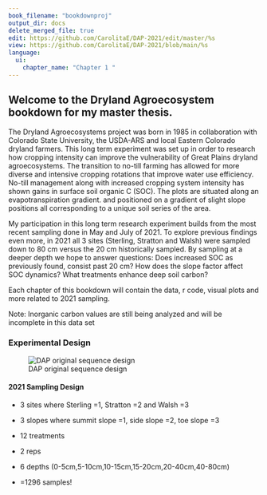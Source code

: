 ```yaml
---
book_filename: "bookdownproj"
output_dir: docs
delete_merged_file: true
edit: https://github.com/CarolitaE/DAP-2021/edit/master/%s
view: https://github.com/CarolitaE/DAP-2021/blob/main/%s
language:
  ui:
    chapter_name: "Chapter 1 "
---
```


## Welcome to the Dryland Agroecosystem bookdown for my master thesis.

The Dryland Agroecosystems project was born in 1985 in collaboration with Colorado State University, the USDA-ARS and local Eastern Colorado dryland farmers. This long term experiment was set up in order to research how cropping intensity can improve the vulnerability of Great Plains dryland agroecosystems. The transition to no-till farming has allowed for more diverse and intensive cropping rotations that improve water use efficiency. No-till management along with increased cropping system intensity has shown gains in surface soil organic C (SOC). The plots are situated along an evapotranspiration gradient. and positioned on a gradient of slight slope positions all corresponding to a unique soil series of the area.

My participation in this long term research experiment builds from the most recent sampling done in May and July of 2021. To explore previous findings even more, in 2021 all 3 sites (Sterling, Stratton and Walsh) were sampled down to 80 cm versus the 20 cm historically sampled. By sampling at a deeper depth we hope to answer questions: Does increased SOC as previously found, consist past 20 cm? How does the slope factor affect SOC dynamics? What treatments enhance deep soil carbon?

Each chapter of this bookdown will contain the data, r code, visual plots and more related to 2021 sampling.

Note: Inorganic carbon values are still being analyzed and will be incomplete in this data set

### Experimental Design

![DAP original sequence design](images/DAP%20sequence.png)

#### 2021 Sampling Design

-   3 sites where Sterling =1, Stratton =2 and Walsh =3

-   3 slopes where summit slope =1, side slope =2, toe slope =3

-   12 treatments

-   2 reps

-   6 depths (0-5cm,5-10cm,10-15cm,15-20cm,20-40cm,40-80cm)

-   =1296 samples!
